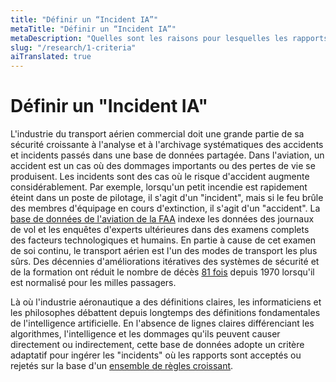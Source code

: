 ```yaml
---
title: "Définir un “Incident IA”"
metaTitle: "Définir un “Incident IA”"
metaDescription: "Quelles sont les raisons pour lesquelles les rapports d'incidents sont ou ne sont pas acceptés dans la base de données des incidents AI ?"
slug: "/research/1-criteria"
aiTranslated: true
---
```


# Définir un "Incident IA"

L'industrie du transport aérien commercial doit une grande partie de sa sécurité croissante à l'analyse et à l'archivage systématiques des accidents et incidents passés dans une base de données partagée. Dans l'aviation, un accident est un cas où des dommages importants ou des pertes de vie se produisent. Les incidents sont des cas où le risque d'accident augmente considérablement. Par exemple, lorsqu'un petit incendie est rapidement éteint dans un poste de pilotage, il s'agit d'un "incident", mais si le feu brûle des membres d'équipage en cours d'extinction, il s'agit d'un "accident". La [base de données de l'aviation de la FAA](https://www.faa.gov/data_research/accident_incident/) indexe les données des journaux de vol et les enquêtes d'experts ultérieures dans des examens complets des facteurs technologiques et humains. En partie à cause de cet examen de soi continu, le transport aérien est l'un des modes de transport les plus sûrs. Des décennies d'améliorations itératives des systèmes de sécurité et de la formation ont réduit le nombre de décès [81 fois](https://theblogbyjavier.com/2020/01/02/aviation-safety-evolution-2019-update/) depuis 1970 lorsqu'il est normalisé pour les milles passagers.

Là où l'industrie aéronautique a des définitions claires, les informaticiens et les philosophes débattent depuis longtemps des définitions fondamentales de l'intelligence artificielle. En l'absence de lignes claires différenciant les algorithmes, l'intelligence et les dommages qu'ils peuvent causer directement ou indirectement, cette base de données adopte un critère adaptatif pour ingérer les "incidents" où les rapports sont acceptés ou rejetés sur la base d'un [ensemble de règles croissant](/fr/editors-guide).

